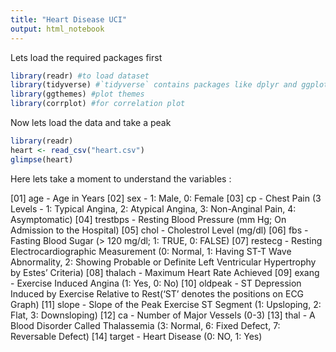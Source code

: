 ```yaml
---
title: "Heart Disease UCI"
output: html_notebook
---
```


Lets load the required packages first

```r
library(readr) #to load dataset
library(tidyverse) #`tidyverse` contains packages like dplyr and ggplot which helps in exploration
library(ggthemes) #plot themes
library(corrplot) #for correlation plot
```

Now lets load the data and take a peak

```r
library(readr)
heart <- read_csv("heart.csv")
glimpse(heart)
```

Here lets take a moment to understand the variables :

[01] age       - Age in Years
[02] sex       - 1: Male, 0: Female
[03] cp        - Chest Pain (3 Levels -  1: Typical Angina, 2: Atypical Angina, 3: Non-Anginal Pain, 4:                   Asymptomatic) 
[04] trestbps  - Resting Blood Pressure (mm Hg; On Admission to the Hospital)
[05] chol      - Cholestrol Level (mg/dl)
[06] fbs       - Fasting Blood Sugar (> 120 mg/dl; 1: TRUE, 0: FALSE)
[07] restecg   - Resting Electrocardiographic Measurement (0: Normal, 1: Having ST-T Wave Abnormality, 
                 2: Showing Probable or Definite Left Ventricular Hypertrophy by Estes' Criteria)
[08] thalach   - Maximum Heart Rate Achieved
[09] exang     - Exercise Induced Angina (1: Yes, 0: No)
[10] oldpeak   - ST Depression Induced by Exercise Relative to Rest('ST' denotes the positions on ECG                     Graph)
[11] slope     - Slope of the Peak Exercise ST Segment (1: Upsloping, 2: Flat, 3: Downsloping)
[12] ca        - Number of Major Vessels (0-3)
[13] thal      - A Blood Disorder Called Thalassemia (3: Normal, 6: Fixed Defect, 7: Reversable Defect)
[14] target    - Heart Disease (0: NO, 1: Yes)